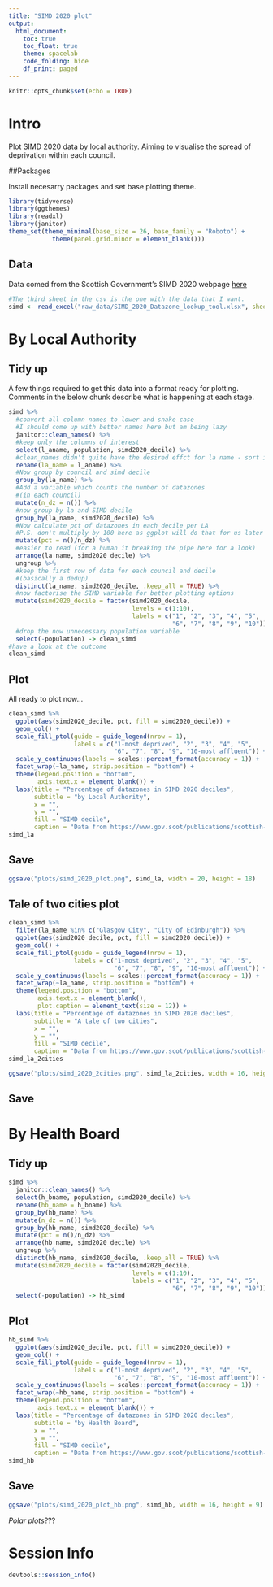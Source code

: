 ```yaml
---
title: "SIMD 2020 plot"
output: 
  html_document:
    toc: true
    toc_float: true
    theme: spacelab
    code_folding: hide
    df_print: paged
---
```


```r
knitr::opts_chunk$set(echo = TRUE)
```

# Intro

Plot SIMD 2020 data by local authority. Aiming to visualise the spread of deprivation within each council. 

##Packages

Install necesarry packages and set base plotting theme.

```r
library(tidyverse)
library(ggthemes)
library(readxl)
library(janitor)
theme_set(theme_minimal(base_size = 26, base_family = "Roboto") +
            theme(panel.grid.minor = element_blank()))
```


## Data

Data comed from the Scottish Government's SIMD 2020 webpage [here](insert link address) 

```r
#The third sheet in the csv is the one with the data that I want. 
simd <- read_excel("raw_data/SIMD_2020_Datazone_lookup_tool.xlsx", sheet = 3)
```


# By Local Authority

## Tidy up

A few things required to get this data into a format ready for plotting. Comments in the below chunk describe what is happening at each stage. 

```r
simd %>% 
  #convert all column names to lower and snake case
  #I should come up with better names here but am being lazy
  janitor::clean_names() %>% 
  #keep only the columns of interest
  select(l_aname, population, simd2020_decile) %>% 
  #clean_names didn't quite have the desired effct for la name - sort it here
  rename(la_name = l_aname) %>% 
  #Now group by council and simd decile
  group_by(la_name) %>% 
  #Add a variable which counts the number of datazones
  #(in each council)
  mutate(n_dz = n()) %>% 
  #now group by la and SIMD decile
  group_by(la_name, simd2020_decile) %>%
  #Now calculate pct of datazones in each decile per LA
  #P.S. don't multiply by 100 here as ggplot will do that for us later
  mutate(pct = n()/n_dz) %>% 
  #easier to read (for a human it breaking the pipe here for a look)
  arrange(la_name, simd2020_decile) %>% 
  ungroup %>% 
  #keep the first row of data for each council and decile 
  #(basically a dedup)
  distinct(la_name, simd2020_decile, .keep_all = TRUE) %>% 
  #now factorise the SIMD variable for better plotting options
  mutate(simd2020_decile = factor(simd2020_decile,
                                  levels = c(1:10),
                                  labels = c("1", "2", "3", "4", "5",
                                             "6", "7", "8", "9", "10"))) %>% 
  #drop the now unnecessary population variable
  select(-population) -> clean_simd
#have a look at the outcome
clean_simd
```


## Plot

All ready to plot now...

```r
clean_simd %>% 
  ggplot(aes(simd2020_decile, pct, fill = simd2020_decile)) +
  geom_col() +
  scale_fill_ptol(guide = guide_legend(nrow = 1),
                  labels = c("1-most deprived", "2", "3", "4", "5",
                             "6", "7", "8", "9", "10-most affluent")) +
  scale_y_continuous(labels = scales::percent_format(accuracy = 1)) +
  facet_wrap(~la_name, strip.position = "bottom") +
  theme(legend.position = "bottom",
        axis.text.x = element_blank()) +
  labs(title = "Percentage of datazones in SIMD 2020 deciles",
       subtitle = "by Local Authority",
       x = "",
       y = "",
       fill = "SIMD decile", 
       caption = "Data from https://www.gov.scot/publications/scottish-index-of-multiple-deprivation-2020-data-zone-look-up/") -> simd_la
simd_la
```

## Save

```r
ggsave("plots/simd_2020_plot.png", simd_la, width = 20, height = 18)
```

## Tale of two cities plot

```r
clean_simd %>% 
  filter(la_name %in% c("Glasgow City", "City of Edinburgh")) %>% 
  ggplot(aes(simd2020_decile, pct, fill = simd2020_decile)) +
  geom_col() +
  scale_fill_ptol(guide = guide_legend(nrow = 1),
                  labels = c("1-most deprived", "2", "3", "4", "5",
                             "6", "7", "8", "9", "10-most affluent")) +
  scale_y_continuous(labels = scales::percent_format(accuracy = 1)) +
  facet_wrap(~la_name, strip.position = "bottom") +
  theme(legend.position = "bottom",
        axis.text.x = element_blank(),
        plot.caption = element_text(size = 12)) +
  labs(title = "Percentage of datazones in SIMD 2020 deciles",
       subtitle = "A tale of two cities",
       x = "",
       y = "",
       fill = "SIMD decile", 
       caption = "Data from https://www.gov.scot/publications/scottish-index-of-multiple-deprivation-2020-data-zone-look-up/") -> simd_la_2cities
simd_la_2cities
```

```r
ggsave("plots/simd_2020_2cities.png", simd_la_2cities, width = 16, height = 9)
```

## Save

# By Health Board

## Tidy up

```r
simd %>% 
  janitor::clean_names() %>% 
  select(h_bname, population, simd2020_decile) %>% 
  rename(hb_name = h_bname) %>% 
  group_by(hb_name) %>% 
  mutate(n_dz = n()) %>% 
  group_by(hb_name, simd2020_decile) %>% 
  mutate(pct = n()/n_dz) %>% 
  arrange(hb_name, simd2020_decile) %>% 
  ungroup %>% 
  distinct(hb_name, simd2020_decile, .keep_all = TRUE) %>% 
  mutate(simd2020_decile = factor(simd2020_decile,
                                  levels = c(1:10),
                                  labels = c("1", "2", "3", "4", "5",
                                             "6", "7", "8", "9", "10"))) %>% 
  select(-population) -> hb_simd
```

## Plot


```r
hb_simd %>% 
  ggplot(aes(simd2020_decile, pct, fill = simd2020_decile)) +
  geom_col() +
  scale_fill_ptol(guide = guide_legend(nrow = 1),
                  labels = c("1-most deprived", "2", "3", "4", "5",
                             "6", "7", "8", "9", "10-most affluent")) +
  scale_y_continuous(labels = scales::percent_format(accuracy = 1)) +
  facet_wrap(~hb_name, strip.position = "bottom") +
  theme(legend.position = "bottom",
        axis.text.x = element_blank()) +
  labs(title = "Percentage of datazones in SIMD 2020 deciles",
       subtitle = "by Health Board",
       x = "",
       y = "",
       fill = "SIMD decile", 
       caption = "Data from https://www.gov.scot/publications/scottish-index-of-multiple-deprivation-2020-data-zone-look-up/") -> simd_hb
simd_hb
```

## Save

```r
ggsave("plots/simd_2020_plot_hb.png", simd_hb, width = 16, height = 9)
```

*Polar plots*???




# Session Info

```r
devtools::session_info()
```

